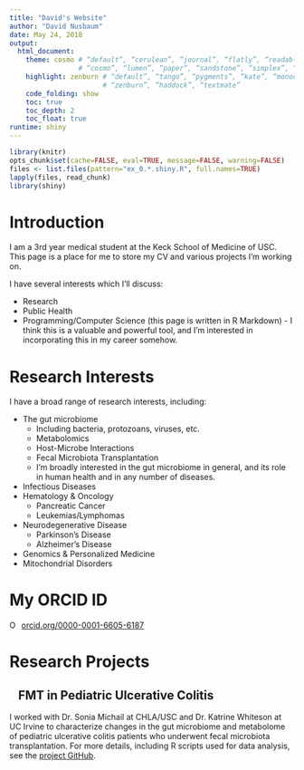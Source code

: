 ```yaml
---
title: "David's Website"
author: "David Nusbaum"
date: May 24, 2018
output:
  html_document:
    theme: cosmo # “default”, “cerulean”, “journal”, “flatly”, “readable”, “spacelab”, “united”,
                 # “cosmo”, “lumen”, “paper”, “sandstone”, “simplex”, “yeti”
    highlight: zenburn # “default”, “tango”, “pygments”, “kate”, “monochrome”, “espresso”,
                       # “zenburn”, “haddock”, “textmate”
    code_folding: show
    toc: true
    toc_depth: 2
    toc_float: true
runtime: shiny
---
```


```r
library(knitr)
opts_chunk$set(cache=FALSE, eval=TRUE, message=FALSE, warning=FALSE)
files <- list.files(pattern="ex_0.*.shiny.R", full.names=TRUE)
lapply(files, read_chunk)
library(shiny)
```

# Introduction {.sidebar}

I am a 3rd year medical student at the Keck School of Medicine of USC. This page is a place for me to store my CV and various  projects I'm working on.

I have several interests which I'll discuss:

* Research
* Public Health
* Programming/Computer Science (this page is written in R Markdown) - I think this is a valuable and powerful tool, and I'm interested in incorporating this in my career somehow.

# Research Interests

I have a broad range of research interests, including:

* The gut microbiome
    + Including bacteria, protozoans, viruses, etc.
    + Metabolomics
    + Host-Microbe Interactions
    + Fecal Microbiota Transplantation
    + I'm broadly interested in the gut microbiome in general, and its role in human health and in any number of diseases.
* Infectious Diseases
* Hematology & Oncology
    + Pancreatic Cancer
    + Leukemias/Lymphomas
* Neurodegenerative Disease
    + Parkinson's Disease
    + Alzheimer's Disease  
* Genomics & Personalized Medicine
* Mitochondrial Disorders

# My ORCID ID

<div itemscope itemtype="https://schema.org/Person"><a itemprop="sameAs" content="https://orcid.org/0000-0001-6605-6187" href="https://orcid.org/0000-0001-6605-6187" target="orcid.widget" rel="noopener noreferrer" style="vertical-align:top;"><img src="https://orcid.org/sites/default/files/images/orcid_16x16.png" style="width:1em;margin-right:.5em;" alt="ORCID iD icon">orcid.org/0000-0001-6605-6187</a></div>


# Research Projects
## &ensp; FMT in Pediatric Ulcerative Colitis
I worked with Dr. Sonia Michail at CHLA/USC and Dr. Katrine Whiteson at UC Irvine to characterize changes in the gut microbiome and metabolome of pediatric ulcerative colitis patients who underwent fecal microbiota transplantation. For more details, including R scripts used for data analysis, see the [project GitHub](https://github.com/djnusbaum/UC-FMT-Omics){target="_blank"}.